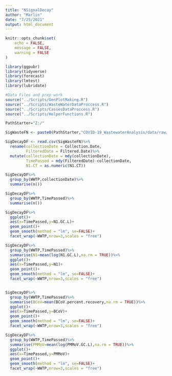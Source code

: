 ```yaml
---
title: "NSignalDecay"
author: "Marlin"
date: "7/25/2021"
output: html_document
---
```

```r
knitr::opts_chunk$set(
	echo = FALSE,
	message = FALSE,
	warning = FALSE
)
```

```r
library(ggpubr)
library(tidyverse)
library(forecast)
library(lmtest)
library(lubridate)

#Data Files and prep work
source("../Scripts/GenPlotMaking.R")
source("../Scripts/WasteWaterDataProccess.R")
source("../Scripts/CassesDataProccess.R")
source("../Scripts/HelperFunctions.R")
```
```r
PathStarter="Z:/"

SigWasteFN <- paste0(PathStarter,"COVID-19_WastewaterAnalysis/data/raw/TimeSeriesDataforStats072321.csv")

SigDecayDF <- read.csv(SigWasteFN)%>%
  rename(collectionDate = Collection.Date,
         FilteredDate = Filtered.Date)%>%
  mutate(collectionDate = mdy(collectionDate),
         TimePassed = mdy(FilteredDate)-collectionDate,
         N1.CT = as.numeric(N1.CT))

```
```r

SigDecayDF%>%
  group_by(WWTP,collectionDate)%>%
  summarise(n())

SigDecayDF%>%
  group_by(WWTP,TimePassed)%>%
  summarise(n())

```



```r
SigDecayDF%>%
  ggplot()+
  aes(x=TimePassed,y=N1.GC.L)+
  geom_point()+
  geom_smooth(method = "lm", se=FALSE)+
  facet_wrap(~WWTP,nrow=3,scales = "free")

SigDecayDF%>%
  group_by(WWTP,TimePassed)%>%
  summarise(N1=mean(log(N1.GC.L),na.rm = TRUE))%>%
  ggplot()+
  aes(x=TimePassed,y=N1)+
  geom_point()+
  geom_smooth(method = "lm", se=FALSE)+
  facet_wrap(~WWTP,nrow=3,scales = "free")


SigDecayDF%>%
  group_by(WWTP,TimePassed)%>%
  summarise(BCoV=mean(BCoV.percent.recovery,na.rm = TRUE))%>%
  ggplot()+
  aes(x=TimePassed,y=BCoV)+
  geom_point()+
  geom_smooth(method = "lm", se=FALSE)+
  facet_wrap(~WWTP,nrow=3,scales = "free")

SigDecayDF%>%
  group_by(WWTP,TimePassed)%>%
  summarise(PMMoV=mean(log(PMMoV.GC.L),na.rm = TRUE))%>%
  ggplot()+
  aes(x=TimePassed,y=PMMoV)+
  geom_point()+
  geom_smooth(method = "lm", se=FALSE)+
  facet_wrap(~WWTP,nrow=3,scales = "free")
```